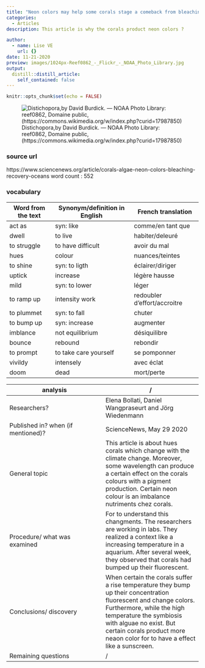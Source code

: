 ```yaml
---
title: "Neon colors may help some corals stage a comeback from bleaching"
categories:
  - Articles
description: This article is why the corals product neon colors ?

author: 
  - name: Lise VE 
    url: {}
date: 11-21-2020
preview: images/1024px-Reef0862_-_Flickr_-_NOAA_Photo_Library.jpg 
output:
  distill::distill_article:
    self_contained: false
---
```


```r
knitr::opts_chunk$set(echo = FALSE)
```


![Distichopora,by David Burdick. — NOAA Photo Library: reef0862, Domaine public, (https://commons.wikimedia.org/w/index.php?curid=17987850)](images/1024px-Reef0862_-_Flickr_-_NOAA_Photo_Library.jpg)

### source url 

https://www.sciencenews.org/article/corals-algae-neon-colors-bleaching-recovery-oceans
word count : 552

### vocabulary 
|Word from the text|Synonym/definition in English|French translation|
| --- | --- | --- |
|act as|syn: like|comme/en tant que|
|dwell|to live|habiter/deleuré|
|to struggle|to have difficult|avoir du mal|
|hues|colour|nuances/teintes|
|to shine|syn: to ligth|éclairer/diriger|
|uptick|increase|légère hausse|
|mild|syn: to lower|léger|
|to ramp up|intensity work|redoubler d'effort/accroitre|
|to plummet|syn: to fall|chuter|
|to bump up|syn: increase|augmenter|
|imblance|not equilibrium|désiquilibre|
|bounce|rebound|rebondir|
|to prompt|to take care yourself|se pomponner|
|vivildy|intensely|avec éclat|
|doom|dead|mort/perte|

|analysis|/     |
| --- | --- |
|Researchers?|Elena Bollati, Daniel Wangpraseurt and Jörg Wiedenmann|
|Published in? when (if mentioned)?|ScienceNews, May 29 2020|
|General topic|This article is about hues corals which change with the climate change.  Moreover, some wavelength can produce a certain effect on the corals colours with a pigment production. Certain neon colour is an imbalance nutriments chez corals.|
|Procedure/ what was examined|For to understand this changments. The researchers are working in labs. They realized a context like a increasing temperature in a aquarium. After several week, they observed that corals had bumped up their fluorescent.|
|Conclusions/ discovery|When certain the corals suffer a rise temperature they bump up their concentration fluorescent and change colors. Furthermore, while the high temperature the symbiosis with alguae no exist. But certain corals product more neaon color for to have a effect like a sunscreen.|
|Remaining questions|/|


